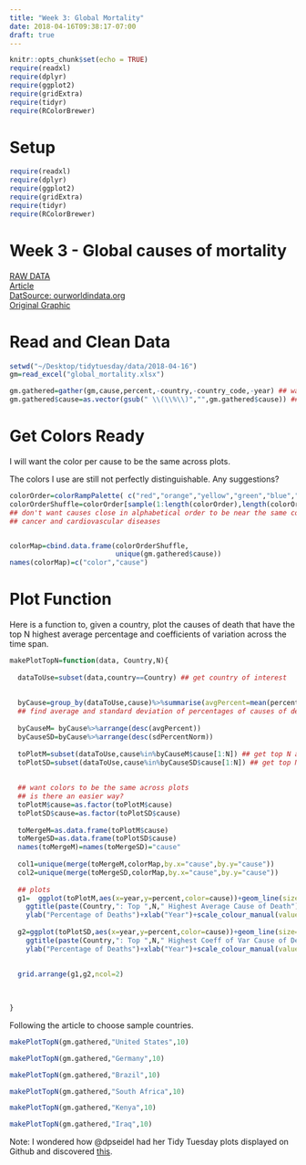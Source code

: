 ```yaml
---
title: "Week 3: Global Mortality"
date: 2018-04-16T09:38:17-07:00
draft: true
---
```


```r
knitr::opts_chunk$set(echo = TRUE)
require(readxl)
require(dplyr)
require(ggplot2)
require(gridExtra)
require(tidyr)
require(RColorBrewer)
```

# Setup 
```r
require(readxl)
require(dplyr)
require(ggplot2)
require(gridExtra)
require(tidyr)
require(RColorBrewer)
```

# Week 3 - Global causes of mortality
[RAW DATA](https://github.com/rfordatascience/tidytuesday/blob/master/data/global_mortality.xlsx)  
[Article](https://ourworldindata.org/what-does-the-world-die-from)  
[DatSource: ourworldindata.org](https://ourworldindata.org/)  
[Original Graphic](https://ourworldindata.org/what-does-the-world-die-from)  



# Read and Clean Data 
```r
setwd("~/Desktop/tidytuesday/data/2018-04-16")
gm=read_excel("global_mortality.xlsx")

gm.gathered=gather(gm,cause,percent,-country,-country_code,-year) ## want a single column for cause of death
gm.gathered$cause=as.vector(gsub(" \\(\\%\\)","",gm.gathered$cause)) ## remove (%) in causes of death
```

# Get Colors Ready 

I will want the color per cause to be the same across plots. 

The colors I use are still not perfectly distinguishable. Any suggestions?

```r
colorOrder=colorRampPalette( c("red","orange","yellow","green","blue","purple"))(length(unique(gm.gathered$cause)))
colorOrderShuffle=colorOrder[sample(1:length(colorOrder),length(colorOrder))]
## don't want causes close in alphabetical order to be near the same color mainly because of prevalence of
## cancer and cardiovascular diseases


colorMap=cbind.data.frame(colorOrderShuffle,
                          unique(gm.gathered$cause))
names(colorMap)=c("color","cause")
```

# Plot Function 

Here is a function to, given a country, plot the causes of death that have the top N highest average percentage and coefficients of variation across the time span. 

```r
makePlotTopN=function(data, Country,N){
  
  dataToUse=subset(data,country==Country) ## get country of interest
  
  
  byCause=group_by(dataToUse,cause)%>%summarise(avgPercent=mean(percent),sdPercent=sd(percent),sdPercentNorm=sd(percent)/avgPercent) 
  ## find average and standard deviation of percentages of causes of death across the time frame
  
  byCauseM= byCause%>%arrange(desc(avgPercent))
  byCauseSD=byCause%>%arrange(desc(sdPercentNorm))
  
  toPlotM=subset(dataToUse,cause%in%byCauseM$cause[1:N]) ## get top N average
  toPlotSD=subset(dataToUse,cause%in%byCauseSD$cause[1:N]) ## get top N variability
  
  
  ## want colors to be the same across plots
  ## is there an easier way?
  toPlotM$cause=as.factor(toPlotM$cause)
  toPlotSD$cause=as.factor(toPlotSD$cause)
  
  toMergeM=as.data.frame(toPlotM$cause)
  toMergeSD=as.data.frame(toPlotSD$cause)
  names(toMergeM)=names(toMergeSD)="cause"
  
  col1=unique(merge(toMergeM,colorMap,by.x="cause",by.y="cause"))
  col2=unique(merge(toMergeSD,colorMap,by.x="cause",by.y="cause"))
  
  ## plots
  g1=  ggplot(toPlotM,aes(x=year,y=percent,color=cause))+geom_line(size=2)+
    ggtitle(paste(Country,": Top ",N," Highest Average Cause of Death"))+
    ylab("Percentage of Deaths")+xlab("Year")+scale_colour_manual(values=as.character(col1$color))
  
  g2=ggplot(toPlotSD,aes(x=year,y=percent,color=cause))+geom_line(size=2)+
    ggtitle(paste(Country,": Top ",N," Highest Coeff of Var Cause of Death"))+
    ylab("Percentage of Deaths")+xlab("Year")+scale_colour_manual(values=as.character(col2$color))
  
  
  grid.arrange(g1,g2,ncol=2)
  

  
}
```


Following the article to choose sample countries.

```r
makePlotTopN(gm.gathered,"United States",10)
```

```r
makePlotTopN(gm.gathered,"Germany",10)
```

```r
makePlotTopN(gm.gathered,"Brazil",10)
```

```r
makePlotTopN(gm.gathered,"South Africa",10)
```

```r
makePlotTopN(gm.gathered,"Kenya",10)
```

```r
makePlotTopN(gm.gathered,"Iraq",10)
```

Note: I wondered how @dpseidel had her Tidy Tuesday plots displayed on Github and discovered [this](https://rmarkdown.rstudio.com/github_document_format.html).


